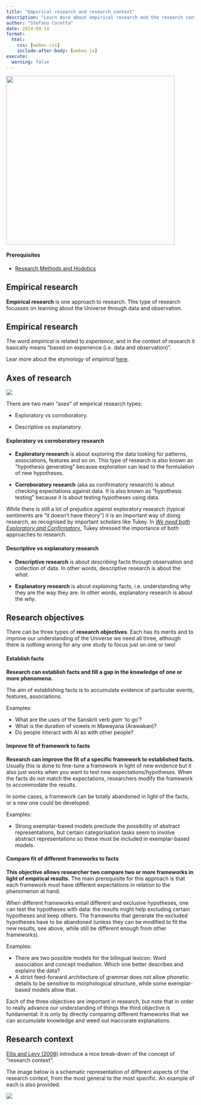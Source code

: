 ```yaml
---
title: "Empirical research and research context"
description: "Learn more about empirical research and the research context"
author: "Stefano Coretta"
date: 2024-09-14
format: 
  html:
    css: [webex.css]
    include-after-body: [webex.js]
execute: 
  warning: false
---
```


![](../img/res-process-context.png){width="450"}

::: callout-warning
#### Prerequisites

- [Research Methods and Hodotics](hodotics.qmd)
:::

## Empirical research

**Empirical research** is one approach to research. This type of research focusses on learning about the Universe through data and observation.

::: callout-note
## Empirical research

The word *empirical* is related to *experience*, and in the context of research it basically means "based on experience (i.e. data and observation)".

Lear more about the etymology of *empirical* [here](https://en.wiktionary.org/wiki/empirical#Etymology).
:::

## Axes of research

![](../img/axes-research.png)

There are two main "axes" of empirical research types:

-   Exploratory vs corroboratory.

-   Descriptive vs explanatory.

::: callout-note
#### Exploratory vs corroboratory research

- **Exploratory research** is about exploring the data looking for patterns, associations, features and so on. This type of research is also known as "hypothesis generating" because exploration can lead to the formulation of new hypotheses.

- **Corroboratory research** (aka as confirmatory research) is about checking expectations against data. It is also known as "hypothesis testing" because it is about testing hypotheses using data.
:::

While there is still a lot of prejudice against exploratory research (typical sentiments are "it doesn't have theory") it is an important way of doing research, as recognised by important scholars like Tukey. In [*We need both Exploratory and Confirmatory*](https://www.doi.org/10.2307/2682991), Tukey stressed the importance of both approaches to research.

::: callout-note
#### Descriptive vs explanatory research

- **Descriptive research** is about *describing* facts through observation and collection of data. In other words, descriptive research is about the *what*.

- **Explanatory research** is about *explaining* facts, i.e. understanding why they are the way they are. In other words, explanatory research is about the *why*.
:::

## Research objectives

There can be three types of **research objectives**. Each has its merits and to improve our understanding of the Universe we need all three, although there is nothing wrong for any one study to focus just on one or two!

::: callout-tip
#### Establish facts

**Research can establish facts and fill a gap in the knowledge of one or more phenomena.**

The aim of establishing facts is to accumulate evidence of particular events, features, associations.

Examples:

- What are the uses of the Sanskrit verb *gam* 'to go'?
- What is the duration of vowels in Mawayana (Arawakan)?
- Do people interact with AI as with other people?
:::

::: callout-note
#### Improve fit of framework to facts

**Research can improve the fit of a specific framework to established facts.** Usually this is done to fine-tune a framework in light of new evidence but it also just works when you want to test new expectations/hypotheses. When the facts do not match the expectations, researchers modify the framework to accommodate the results.

In some cases, a framework can be totally abandoned in light of the facts, or a new one could be developed.

Examples:

-   Strong exemplar-based models preclude the possibility of abstract representations, but certain categorisation tasks seem to involve abstract representations so these must be included in exemplar-based models.
:::

::: callout-important
#### Compare fit of different frameworks to facts

**This objective allows researcher two compare two or more frameworks in light of empirical results.** The main prerequisite for this approach is that each framework must have different expectations in relation to the phenomenon at hand.

When different frameworks entail different and exclusive hypotheses, one can test the hypotheses with data: the results might help excluding certain hypotheses and keep others. The frameworks that generate the excluded hypotheses have to be abandoned (unless they can be modified to fit the new results, see above, while still be different enough from other frameworks).

Examples:

-   There are two possible models for the bilingual lexicon: Word association and concept mediation. Which one better describes and explains the data?
- A strict feed-forward architecture of grammar does not allow phonetic details to be sensitive to morphological structure, while some exemplar-based models allow that.
:::

Each of the three objectives are important in research, but note that in order to really advance our understanding of things the third objective is fundamental: it is only by directly comparing different frameworks that we can accumulate knowledge and weed out inaccurate explanations.

## Research context

[Ellis and Levy (2008)](https://citeseerx.ist.psu.edu/document?repid=rep1&type=pdf&doi=cc14e3b33a2531c5799194cfaa745566384ddc09) introduce a nice break-down of the concept of "research context".

The image below is a schematic representation of different aspects of the research context, from the most general to the most specific. An example of each is also provided.

![](../img/research-topic.png)

